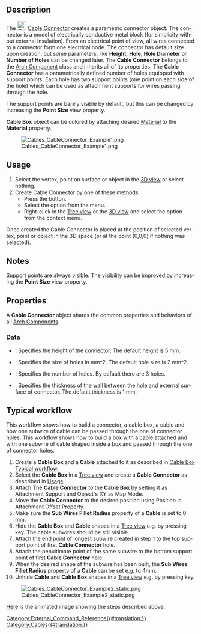 <languages/>

{{Docnav/fr
|[[Cables_CableBox/fr|Boîte]]
|[[Cables_CableLightPoint/fr|Source lumineuse]] 
|[[Cables_Workbench/fr|Cables]]
|IconL=Cables_CableBox.svg
|IconR=Cables_CableLightPoint.svg
|IconC=Cables_workbench_icon.svg
}}

<div lang="en" dir="ltr" class="mw-content-ltr">
{{GuiCommand
|Name=Cables CableConnector
|MenuLocation=Cables → Cable Connector
|Workbenches=[[Cables_Workbench|Cables]]
|Shortcut=
|Version=1.0
|SeeAlso=[[Cables_Cable|Cable]], [[Cables_CableBox|Cable Box]]
}}
</div>

<div lang="en" dir="ltr" class="mw-content-ltr">
==Description==
</div>

<div lang="en" dir="ltr" class="mw-content-ltr">
The [[Image:Cables_CableConnector.svg|24px]] [[Cables_CableConnector|Cable Connector]] creates a parametric connector object. The connector is a model of electrically conductive metal block (for simplicity without external insulation). From an electrical point of view, all wires connected to a connector form one electrical node. The connector has default size upon creation, but some parameters, like '''Height''', '''Hole''', '''Hole Diameter''' or '''Number of Holes''' can be changed later. The '''Cable Connector''' belongs to the [[Arch_Component|Arch Component]] class and inherits all of its properties. The '''Cable Connector''' has a parametrically defined number of holes equipped with support points. Each hole has two support points (one point on each side of the hole) which can be used as attachment supports for wires passing through the hole.
</div>

<div lang="en" dir="ltr" class="mw-content-ltr">
The support points are barely visible by default, but this can be changed by increasing the '''Point Size''' view property.
</div>

<div lang="en" dir="ltr" class="mw-content-ltr">
'''Cable Box''' object can be colored by attaching desired [[Arch_SetMaterial|Material]] to the '''Material''' property.
</div>

[[Image:Cables_CableConnector_Example1.png]]
<div lang="en" dir="ltr" class="mw-content-ltr">
{{Caption|Example of the default Cable Connector:<br/>There are support points above and below holes.}}
</div>

<div lang="en" dir="ltr" class="mw-content-ltr">
==Usage==
</div>

<div lang="en" dir="ltr" class="mw-content-ltr">
# Select the vertex, point on surface or object in the [[3D_view|3D view]] or select nothing.
# Create Cable Connector by one of these methods:
#* Press the {{Button|[[Image:Cables_CableConnector.svg|16px]] [[Cables_CableConnector|Cable Connector]]}} button.
#* Select the {{MenuCommand|Cables → [[Image:Cables_CableConnector.svg|16px]] Cable Connector}} option from the menu.
#* Right-click in the [[Tree_view|Tree view]] or the [[3D_view|3D view]] and select the {{MenuCommand|Cables → [[Image:Cables_CableConnector.svg|16px]] Cable Connector}} option from the context menu.
</div>

<div lang="en" dir="ltr" class="mw-content-ltr">
Once created the Cable Connector is placed at the position of selected vertex, point or object in the 3D space (or at the point (0,0,0) if nothing was selected).
</div>

<div lang="en" dir="ltr" class="mw-content-ltr">
==Notes==
</div>

<div lang="en" dir="ltr" class="mw-content-ltr">
Support points are always visible. The visibility can be improved by increasing the '''Point Size''' view property.
</div>

<div lang="en" dir="ltr" class="mw-content-ltr">
==Properties==
</div>

<div lang="en" dir="ltr" class="mw-content-ltr">
A '''Cable Connector''' object shares the common properties and behaviors of all [[Arch_Component|Arch Components]].
</div>

<div lang="en" dir="ltr" class="mw-content-ltr">
===Data===
</div>

<div lang="en" dir="ltr" class="mw-content-ltr">
{{TitleProperty|Cable Connector}}
</div>

<div lang="en" dir="ltr" class="mw-content-ltr">
* {{PropertyData|Height|Length}}: Specifies the height of the connector. The default height is 5 mm.
* {{PropertyData|Hole Size|Length}}: Specifies the size of holes in mm^2. The default hole size is 2 mm^2.
* {{PropertyData|Number of Holes|Integer}}: Specifies the number of holes. By default there are 3 holes.
* {{PropertyData|Thickness|Length}}: Specifies the thickness of the wall between the hole and external surface of connector. The default thickness is 1 mm.
</div>

<div lang="en" dir="ltr" class="mw-content-ltr">
==Typical workflow==
</div>

<div lang="en" dir="ltr" class="mw-content-ltr">
This workflow shows how to build a connector, a cable box, a cable and how one subwire of cable can be passed through the one of connector holes.
This workflow shows how to build a box with a cable attached and with one subwire of cable shaped inside a box and passed through the one of connector holes.
</div>

<div lang="en" dir="ltr" class="mw-content-ltr">
# Create a '''Cable Box''' and a '''Cable''' attached to it as described in [[Cables_CableBox#Typical workflow| Cable Box Typical workflow]].
# Select the '''Cable Box''' in a [[Tree_view|Tree view]] and create a '''Cable Connector''' as described in [[#Usage|Usage]].
# Attach The '''Cable Connector''' to the '''Cable Box''' by setting it as Attachment Support and Object's XY as Map Mode.
# Move the '''Cable Connector''' to the desired position using Position in Attachment Offset Property.
# Make sure the '''Sub Wires Fillet Radius''' property of a '''Cable''' is set to 0 mm.
# Hide the '''Cable Box''' and '''Cable''' shapes in a [[Tree_view|Tree view]] e.g. by pressing {{KEY|SPACE}} key. The cable subwires should be still visible.
# Attach the end point of longest subwire created in step 1 to the top support point of first '''Cable Connector''' hole.
# Attach the penultimate point of the same subwire to the bottom support point of first '''Cable Connector''' hole.
# When the desired shape of the subwire has been built, the '''Sub Wires Fillet Radius''' property of a '''Cable''' can be set e.g. to 4mm.
# Unhide '''Cable''' and '''Cable Box''' shapes in a [[Tree_view|Tree view]] e.g. by pressing {{KEY|SPACE}} key.
</div>

[[Image:Cables_CableConnector_Example2_static.png]]
<div lang="en" dir="ltr" class="mw-content-ltr">
{{Caption|Example of cable subwire passed through the hole of Cable Connector.}}
</div>

<div lang="en" dir="ltr" class="mw-content-ltr">
[[Cables_Example4_CableConnector|Here]] is the animated image showing the steps described above.
</div>


{{Docnav/fr
|[[Cables_CableBox/fr|Boîte]]
|[[Cables_CableLightPoint/fr|Source lumineuse]] 
|[[Cables_Workbench/fr|Cables]]
|IconL=Cables_CableBox.svg
|IconR=Cables_CableLightPoint.svg
|IconC=Cables_workbench_icon.svg
}}

[[Category:External_Command_Reference{{#translation:}}]]
[[Category:Cables{{#translation:}}]]
